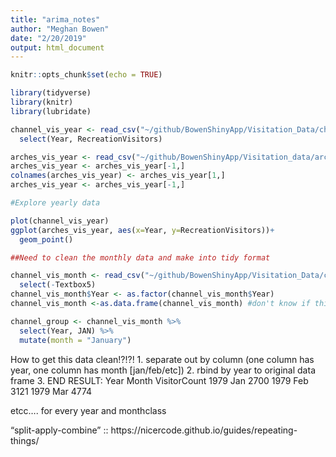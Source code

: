 ```yaml
---
title: "arima_notes"
author: "Meghan Bowen"
date: "2/20/2019"
output: html_document
---
```


```r
knitr::opts_chunk$set(echo = TRUE)
```

```r

library(tidyverse)
library(knitr)
library(lubridate)

```


```r

channel_vis_year <- read_csv("~/github/BowenShinyApp/Visitation_Data/channel_vis_year.csv") %>% 
  select(Year, RecreationVisitors)

arches_vis_year <- read_csv("~/github/BowenShinyApp/Visitation_data/arches_vis_year.csv")
arches_vis_year <- arches_vis_year[-1,]
colnames(arches_vis_year) <- arches_vis_year[1,]
arches_vis_year <- arches_vis_year[-1,]

#Explore yearly data

plot(channel_vis_year)
ggplot(arches_vis_year, aes(x=Year, y=RecreationVisitors))+
  geom_point()


```

```r
##Need to clean the monthly data and make into tidy format

channel_vis_month <- read_csv("~/github/BowenShinyApp/Visitation_Data/channel_vis_month.csv") %>% 
  select(-Textbox5)
channel_vis_month$Year <- as.factor(channel_vis_month$Year)
channel_vis_month <-as.data.frame(channel_vis_month) #don't know if this is necessary atm

channel_group <- channel_vis_month %>% 
  select(Year, JAN) %>% 
  mutate(month = "January")

```


How to get this data clean!?!?!
1. separate out by column (one column has year, one column has month [jan/feb/etc])
2. rbind by year to original data frame
3. END RESULT:
Year  Month VisitorCount
1979  Jan   2700
1979  Feb   3121
1979  Mar   4774

etcc.... for every year and monthclass

"split-apply-combine" :: https://nicercode.github.io/guides/repeating-things/

